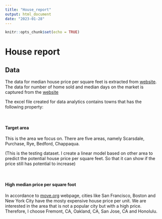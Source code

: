```yaml
---
title: "House_report"
output: html_document
date: "2023-01-28"
---
```


```r
knitr::opts_chunk$set(echo = TRUE)
```

# House report


## Data

The data for median house price per square feet is extracted from [website](https://www.rate.com/research). The data for number of home sold and median days on the market is captured from the [website](https://www.redfin.com/city/30748/NY/Bedford/housing-market.)



The excel file created for data analytics contains towns that has the following property:

<br>

#### Target area

This is the area we focus on. There are five areas, namely Scarsdale, Purchase, Rye, Bedford, Chappaqua.

(This is the testing dataset. I create a linear model based on other area to predict the potential house price per square feet. So that it can show if the price still has potential to increase)

<br>

#### High median price per square foot

In accordance to [move.org](https://www.move.org/americas-most-expensive-cities-per-square-foot/) webpage, cities like San Francisco, Boston and New York City have the mosty expensive house price per unit. We are interested in the area that is not a popular city but with a high price.  Therefore, I choose Fremont, CA, Oakland, CA, San Jose, CA and Honolulu. 





